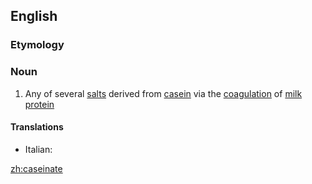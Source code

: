==English==

===Etymology===
{{suffix|casein|ate|lang=en}}

===Noun===
{{en-noun}}

# Any of several [[salt]]s derived from [[casein]] via the [[coagulation]] of [[milk]] [[protein]]

====Translations====
{{trans-top|any of several salts derived from casein}}
* Italian: {{t|it|caseinato|m}}
{{trans-mid}}
{{trans-bottom}}

[[zh:caseinate]]